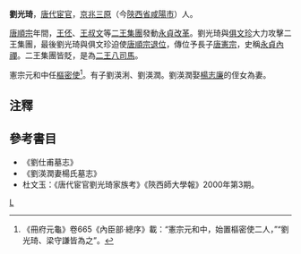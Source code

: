 '''劉光琦'''，[[唐代|唐代]][[宦官|宦官]]，[[京兆|京兆]][[三原|三原]]（今[[陝西省|陝西省]][[咸陽市|咸陽市]]）人。

[[唐順宗|唐順宗]]年間，[[王伾|王伾]]、[[王叔文|王叔文]]等[[二王八司馬|二王集團]]發動[[永貞改革|永貞改革]]。劉光琦與[[俱文珍|俱文珍]]大力攻擊二王集團，最後劉光琦與俱文珍迫使[[唐順宗|唐順宗]][[退位|退位]]，傳位予長子[[唐憲宗|唐憲宗]]，史稱[[永貞內禪|永貞內禪]]。二王集團皆貶，是為[[二王八司馬|二王八司馬]]。

憲宗元和中任[[樞密使|樞密使]]<ref>《冊府元龜》卷665《內臣部·總序》載：“憲宗元和中，始置樞密使二人，”“劉光琦、梁守謙皆為之”。</ref>。有子劉渶浰、劉渶潤。劉渶潤娶[[楊志廉|楊志廉]]的侄女為妻。

==注釋==
<div class="references-small">
<references />
</div>

==參考書目==
*《劉仕甫墓志》
*《劉渶潤妻楊氏墓志》
* 杜文玉：《唐代宦官劉光琦家族考》《陝西師大學報》2000年第3期。

[[Category:唐朝宦官|L]]